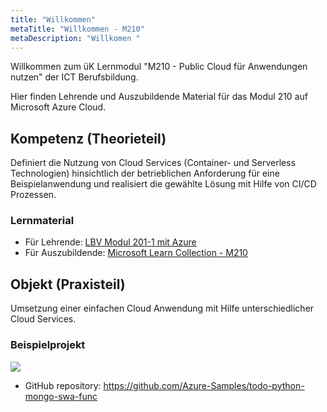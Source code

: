```yaml
---
title: "Willkommen"
metaTitle: "Willkommen - M210"
metaDescription: "Willkomen " 
---
```


Willkommen zum üK Lernmodul "M210 - Public Cloud für Anwendungen nutzen" der ICT Berufsbildung.

Hier finden Lehrende und Auszubildende Material für das Modul 210 auf Microsoft Azure Cloud.

## Kompetenz (Theorieteil)
Definiert die Nutzung von Cloud Services (Container- und Serverless Technologien) hinsichtlich der betrieblichen Anforderung für eine  Beispielanwendung und realisiert die gewählte Lösung mit Hilfe von CI/CD Prozessen.

### Lernmaterial 
- Für Lehrende: [LBV Modul 201-1 mit Azure](/lbv)
- Für Auszubildende: [Microsoft Learn Collection - M210](/)

## Objekt (Praxisteil)
Umsetzung einer einfachen Cloud Anwendung mit Hilfe unterschiedlicher Cloud Services.

### Beispielprojekt 
![](https://github.com/Azure-Samples/todo-python-mongo-swa-func/raw/main/assets/resources.png)
- GitHub repository: https://github.com/Azure-Samples/todo-python-mongo-swa-func




